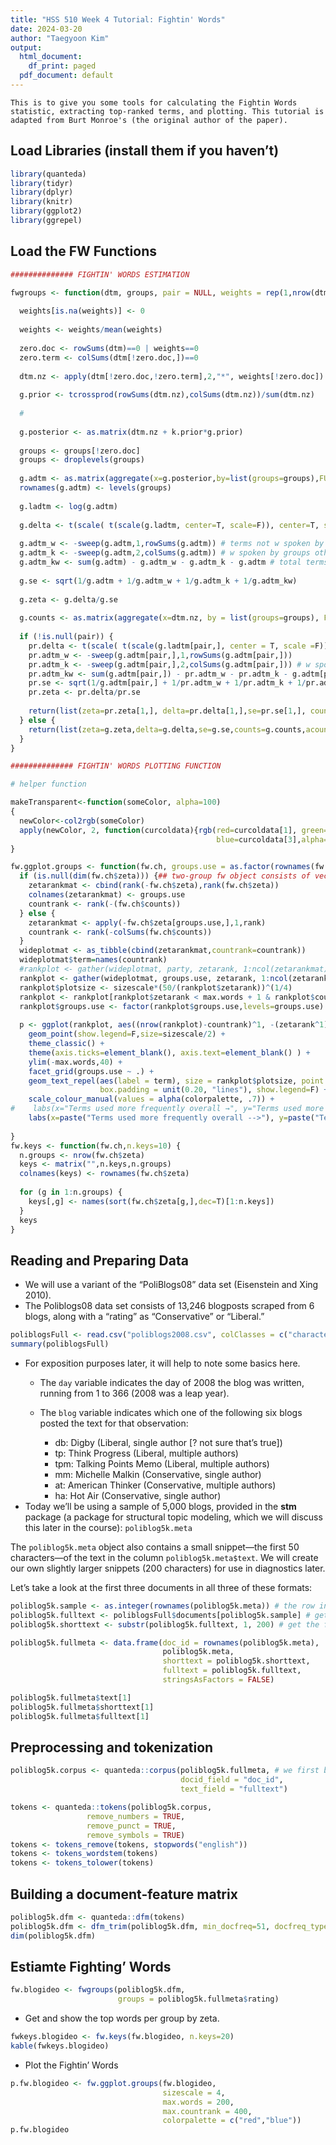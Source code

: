 ```yaml
---
title: "HSS 510 Week 4 Tutorial: Fightin' Words"
date: 2024-03-20
author: "Taegyoon Kim"
output:
  html_document:
    df_print: paged
  pdf_document: default
---
```


```
This is to give you some tools for calculating the Fightin Words statistic, extracting top-ranked terms, and plotting. This tutorial is adapted from Burt Monroe's (the original author of the paper).
```

## Load Libraries (install them if you haven't)

```r
library(quanteda)
library(tidyr)
library(dplyr)
library(knitr)
library(ggplot2)
library(ggrepel)
```

## Load the FW Functions

```r

############## FIGHTIN' WORDS ESTIMATION

fwgroups <- function(dtm, groups, pair = NULL, weights = rep(1,nrow(dtm)), k.prior = .1) {
  
  weights[is.na(weights)] <- 0
  
  weights <- weights/mean(weights)
  
  zero.doc <- rowSums(dtm)==0 | weights==0
  zero.term <- colSums(dtm[!zero.doc,])==0
  
  dtm.nz <- apply(dtm[!zero.doc,!zero.term],2,"*", weights[!zero.doc])
  
  g.prior <- tcrossprod(rowSums(dtm.nz),colSums(dtm.nz))/sum(dtm.nz)
  
  # 
  
  g.posterior <- as.matrix(dtm.nz + k.prior*g.prior)
  
  groups <- groups[!zero.doc]
  groups <- droplevels(groups)
  
  g.adtm <- as.matrix(aggregate(x=g.posterior,by=list(groups=groups),FUN=sum)[,-1])
  rownames(g.adtm) <- levels(groups)
  
  g.ladtm <- log(g.adtm)
  
  g.delta <- t(scale( t(scale(g.ladtm, center=T, scale=F)), center=T, scale=F))
  
  g.adtm_w <- -sweep(g.adtm,1,rowSums(g.adtm)) # terms not w spoken by k
  g.adtm_k <- -sweep(g.adtm,2,colSums(g.adtm)) # w spoken by groups other than k
  g.adtm_kw <- sum(g.adtm) - g.adtm_w - g.adtm_k - g.adtm # total terms not w or k 
  
  g.se <- sqrt(1/g.adtm + 1/g.adtm_w + 1/g.adtm_k + 1/g.adtm_kw)
  
  g.zeta <- g.delta/g.se
  
  g.counts <- as.matrix(aggregate(x=dtm.nz, by = list(groups=groups), FUN=sum)[,-1])
  
  if (!is.null(pair)) {
    pr.delta <- t(scale( t(scale(g.ladtm[pair,], center = T, scale =F)), center=T, scale=F))
    pr.adtm_w <- -sweep(g.adtm[pair,],1,rowSums(g.adtm[pair,]))
    pr.adtm_k <- -sweep(g.adtm[pair,],2,colSums(g.adtm[pair,])) # w spoken by groups other than k
    pr.adtm_kw <- sum(g.adtm[pair,]) - pr.adtm_w - pr.adtm_k - g.adtm[pair,] # total terms not w or k
    pr.se <- sqrt(1/g.adtm[pair,] + 1/pr.adtm_w + 1/pr.adtm_k + 1/pr.adtm_kw)
    pr.zeta <- pr.delta/pr.se
    
    return(list(zeta=pr.zeta[1,], delta=pr.delta[1,],se=pr.se[1,], counts = colSums(dtm.nz), acounts = colSums(g.adtm)))
  } else {
    return(list(zeta=g.zeta,delta=g.delta,se=g.se,counts=g.counts,acounts=g.adtm))
  }
}

############## FIGHTIN' WORDS PLOTTING FUNCTION

# helper function

makeTransparent<-function(someColor, alpha=100)
{
  newColor<-col2rgb(someColor)
  apply(newColor, 2, function(curcoldata){rgb(red=curcoldata[1], green=curcoldata[2],
                                              blue=curcoldata[3],alpha=alpha, maxColorValue=255)})
}

fw.ggplot.groups <- function(fw.ch, groups.use = as.factor(rownames(fw.ch$zeta)), max.words = 50, max.countrank = 400, colorpalette=rep("black",length(groups.use)), sizescale=2, title="Comparison of Terms by Groups", subtitle = "", caption = "Group-specific terms are ordered by Fightin' Words statistic (Monroe, et al. 2008)") {
  if (is.null(dim(fw.ch$zeta))) {## two-group fw object consists of vectors, not matrices
    zetarankmat <- cbind(rank(-fw.ch$zeta),rank(fw.ch$zeta))
    colnames(zetarankmat) <- groups.use
    countrank <- rank(-(fw.ch$counts))
  } else {
    zetarankmat <- apply(-fw.ch$zeta[groups.use,],1,rank)
    countrank <- rank(-colSums(fw.ch$counts))
  }
  wideplotmat <- as_tibble(cbind(zetarankmat,countrank=countrank))
  wideplotmat$term=names(countrank)
  #rankplot <- gather(wideplotmat, party, zetarank, 1:ncol(zetarankmat))
  rankplot <- gather(wideplotmat, groups.use, zetarank, 1:ncol(zetarankmat))
  rankplot$plotsize <- sizescale*(50/(rankplot$zetarank))^(1/4)
  rankplot <- rankplot[rankplot$zetarank < max.words + 1 & rankplot$countrank<max.countrank+1,]
  rankplot$groups.use <- factor(rankplot$groups.use,levels=groups.use)
  
  p <- ggplot(rankplot, aes((nrow(rankplot)-countrank)^1, -(zetarank^1), colour=groups.use)) + 
    geom_point(show.legend=F,size=sizescale/2) + 
    theme_classic() +
    theme(axis.ticks=element_blank(), axis.text=element_blank() ) +
    ylim(-max.words,40) +
    facet_grid(groups.use ~ .) +
    geom_text_repel(aes(label = term), size = rankplot$plotsize, point.padding=.05,
                    box.padding = unit(0.20, "lines"), show.legend=F) +
    scale_colour_manual(values = alpha(colorpalette, .7)) + 
#    labs(x="Terms used more frequently overall →", y="Terms used more frequently by group →",  title=title, subtitle=subtitle , caption = caption) 
    labs(x=paste("Terms used more frequently overall -->"), y=paste("Terms used more frequently by group -->"),  title=title, subtitle=subtitle , caption = caption) 
  
}
fw.keys <- function(fw.ch,n.keys=10) {
  n.groups <- nrow(fw.ch$zeta)
  keys <- matrix("",n.keys,n.groups)
  colnames(keys) <- rownames(fw.ch$zeta)
  
  for (g in 1:n.groups) {
    keys[,g] <- names(sort(fw.ch$zeta[g,],dec=T)[1:n.keys])
  }
  keys
}

```


## Reading and Preparing Data 

- We will use a variant of the "PoliBlogs08" data set (Eisenstein and Xing 2010). 
- The Poliblogs08 data set consists of 13,246 blogposts scraped from 6 blogs, along with a "rating" as "Conservative" or "Liberal."

```r
poliblogsFull <- read.csv("poliblogs2008.csv", colClasses = c("character", "character", "character", "factor", "integer", "factor"))
summary(poliblogsFull)
```

- For exposition purposes later, it will help to note some basics here. 
  - The `day` variable indicates the day of 2008 the blog was written, running from 1 to 366 (2008 was a leap year). 
  - The `blog` variable indicates which one of the following six blogs posted the text for that observation: 

    * db: Digby (Liberal, single author [? not sure that's true])
    * tp: Think Progress (Liberal, multiple authors)
    * tpm: Talking Points Memo (Liberal, multiple authors)
    * mm: Michelle Malkin (Conservative, single author)
    * at: American Thinker (Conservative, multiple authors)
    * ha: Hot Air (Conservative, single author)

- Today we'll be using a sample of 5,000 blogs, provided in the **stm** package (a package for structural topic modeling, which we will discuss this later in the course): `poliblog5k.meta`

The `poliblog5k.meta` object also contains a small snippet---the first 50 characters---of the text in the column `poliblog5k.meta$text`. We will create our own slightly larger snippets (200 characters) for use in diagnostics later.

Let's take a look at the first three documents in all three of these formats:
```r
poliblog5k.sample <- as.integer(rownames(poliblog5k.meta)) # the row indices from the original data
poliblog5k.fulltext <- poliblogsFull$documents[poliblog5k.sample] # get the full text 
poliblog5k.shorttext <- substr(poliblog5k.fulltext, 1, 200) # get the first 200 characters

poliblog5k.fullmeta <- data.frame(doc_id = rownames(poliblog5k.meta), 
                                  poliblog5k.meta, 
                                  shorttext = poliblog5k.shorttext, 
                                  fulltext = poliblog5k.fulltext, 
                                  stringsAsFactors = FALSE)
```

```r
poliblog5k.fullmeta$text[1]
poliblog5k.fullmeta$shorttext[1]
poliblog5k.fullmeta$fulltext[1]
```


## Preprocessing and tokenization

```r
poliblog5k.corpus <- quanteda::corpus(poliblog5k.fullmeta, # we first build a corpus
                                      docid_field = "doc_id",
                                      text_field = "fulltext")

tokens <- quanteda::tokens(poliblog5k.corpus, 
                 remove_numbers = TRUE, 
                 remove_punct = TRUE, 
                 remove_symbols = TRUE)
tokens <- tokens_remove(tokens, stopwords("english"))
tokens <- tokens_wordstem(tokens)
tokens <- tokens_tolower(tokens)
```

## Building a document-feature matrix

```r
poliblog5k.dfm <- quanteda::dfm(tokens)
poliblog5k.dfm <- dfm_trim(poliblog5k.dfm, min_docfreq=51, docfreq_type="count")
dim(poliblog5k.dfm)
```


## Estiamte Fighting' Words

```r
fw.blogideo <- fwgroups(poliblog5k.dfm,
                        groups = poliblog5k.fullmeta$rating)
```

- Get and show the top words per group by zeta.

```r
fwkeys.blogideo <- fw.keys(fw.blogideo, n.keys=20)
kable(fwkeys.blogideo)
```

- Plot the Fightin' Words
```r
p.fw.blogideo <- fw.ggplot.groups(fw.blogideo,
                                  sizescale = 4,
                                  max.words = 200,
                                  max.countrank = 400,
                                  colorpalette = c("red","blue"))
p.fw.blogideo
```